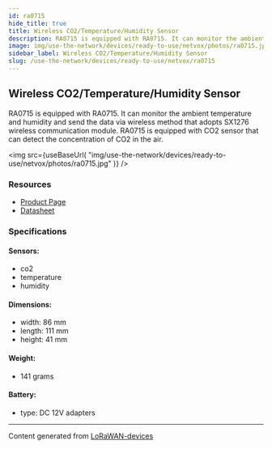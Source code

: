 ```yaml
---
id: ra0715
hide_title: true
title: Wireless CO2/Temperature/Humidity Sensor
description: RA0715 is equipped with RA0715. It can monitor the ambient temperature and humidity and send the data via wireless method that adopts SX1276 wireless communication module. RA0715 is equipped with CO2 sensor that can detect the concentration of CO2 in the air.
image: img/use-the-network/devices/ready-to-use/netvox/photos/ra0715.jpg
sidebar_label: Wireless CO2/Temperature/Humidity Sensor
slug: /use-the-network/devices/ready-to-use/netvox/ra0715
---
```



## Wireless CO2/Temperature/Humidity Sensor

RA0715 is equipped with RA0715. It can monitor the ambient temperature and humidity and send the data via wireless method that adopts SX1276 wireless communication module. RA0715 is equipped with CO2 sensor that can detect the concentration of CO2 in the air.

<img
src={useBaseUrl(
"img/use-the-network/devices/ready-to-use/netvox/photos/ra0715.jpg"
)}
/>

### Resources

- [Product Page](http://www.netvox.com.tw/product.asp?pro=RA0715)
- [Datasheet](http://www.netvox.com.tw/um/RA0715/RA0715datasheet.pdf)

### Specifications

#### Sensors:
- co2
- temperature
- humidity
#### Dimensions:
- width: 86 mm
- length: 111 mm
- height: 41 mm
#### Weight: 
- 141 grams
#### Battery: 
- type: DC 12V adapters



---
Content generated from [LoRaWAN-devices](https://github.com/TheThingsNetwork/lorawan-devices)